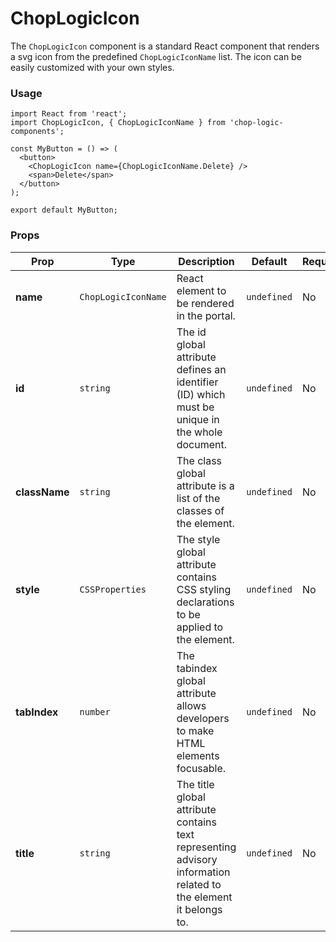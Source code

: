 
<Meta of={ChopLogicIconStories} title='Icon' />

# ChopLogicIcon

The `ChopLogicIcon` component is a standard React component that renders a svg icon from the predefined `ChopLogicIconName` list. The icon can be easily customized with your own styles.

### Usage

```tsx
import React from 'react';
import ChopLogicIcon, { ChopLogicIconName } from 'chop-logic-components';

const MyButton = () => (
  <button>
    <ChopLogicIcon name={ChopLogicIconName.Delete} />
    <span>Delete</span>
  </button>
);

export default MyButton;
```

### Props

| Prop          | Type                | Description                                                                                                      | Default     | Required |
|---------------|---------------------|------------------------------------------------------------------------------------------------------------------|-------------|----------|
| **name**      | `ChopLogicIconName` | React element to be rendered in the portal.                                                                      | `undefined` | No       |
| **id**        | `string`            | The id global attribute defines an identifier (ID) which must be unique in the whole document.                   | `undefined` | No       |
| **className** | `string`            | The class global attribute is a list of the classes of the element.                                              | `undefined` | No       |
| **style**     | `CSSProperties`     | The style global attribute contains CSS styling declarations to be applied to the element.                       | `undefined` | No       |
| **tabIndex**  | `number`            | The tabindex global attribute allows developers to make HTML elements focusable.                                 | `undefined` | No       |
| **title**     | `string`            | The title global attribute contains text representing advisory information related to the element it belongs to. | `undefined` | No       |
